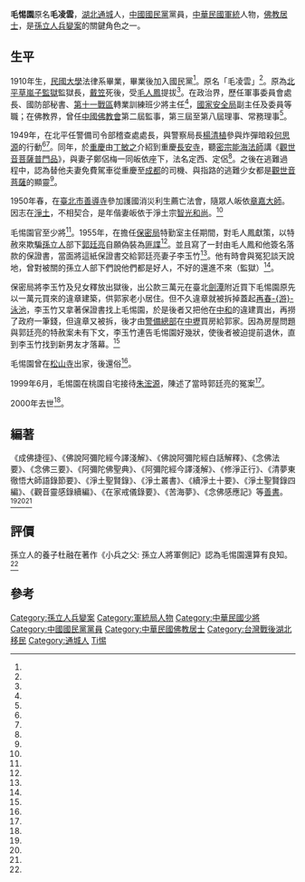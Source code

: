 {{Infobox officeholder
|name        = 毛惕園
|image       = Mao Ti Yuan.jpg
|image_size  = 160px
|caption     = 毛惕園
|birth_date  = 1910年
|birth_place = {{QING|湖北省}}[[武昌府|武昌府]][[通城縣|通城縣]]
|death_date  = {{death year and age|2000|1910}}
|death_place = {{TWN}}
|nationality = {{ROC}}
|party = {{KMT}}
}}

'''毛惕園'''{{BD|1910年||2000年||catIdx=Mao毛}}原名'''毛凌雲'''，[[湖北|湖北]][[通城|通城]]人，[[中國國民黨|中國國民黨]]黨員，[[中華民國|中華民國]][[軍統|軍統]]人物，[[佛教|佛教]][[居士|居士]]，是[[孫立人兵變案|孫立人兵變案]]的關鍵角色之一。

==生平==
1910年生，[[民國大學|民國大學]]法律系畢業，畢業後加入國民黨<ref name="毛淩雲居士簡介"></ref>。原名「毛凌雲」<ref name="碧海鉤沉回憶思錄"></ref>。原為[[北平|北平]][[草嵐子監獄|草嵐子監獄]]監獄長，[[戴笠|戴笠]]死後，受[[毛人鳳|毛人鳳]]提拔<ref name="中共特工"></ref>。在政治界，歷任軍事委員會處長、國防部秘書、[[抗日戰爭第十一戰區|第十一戰區]]轉業訓練班少將主任<ref name="念佛感應記"></ref>，[[中華民國國家安全局|國家安全局]]副主任及委員等職；在佛教界，曾任[[中國佛教會|中國佛教會]]第二屆監事，第三屆至第八屆理事、常務理事<ref name="毛淩雲居士簡介"></ref>。

1949年，在北平任警備司令部稽查處處長，與警察局長[[楊清植|楊清植]]參與炸彈暗殺[[何思源|何思源]]的行動<ref name="北京員警百年"></ref><ref name="軍統教父: 毛人鳳"></ref>。同年，於[[重慶|重慶]]由[[丁敏之|丁敏之]]介紹到重慶[[長安寺|長安寺]]，聽[[密宗|密宗]][[能海法師|能海法師]]講《[[觀世音菩薩普門品|觀世音菩薩普門品]]》，與妻子鄭侶梅一同皈依座下，法名定西、定侶<ref name="念佛感應記"></ref>。之後在逃難過程中，認為替他夫妻免費駕車從重慶至[[成都|成都]]的司機、與指路的逃難少女都是[[觀世音菩薩|觀世音菩薩]]的顯靈<ref name="念佛三要"></REF>。

1950年春，在[[臺北市|臺北市]][[善導寺_(台北市)|善導寺]]參加護國消災利生薦亡法會，隨眾人皈依[[羅桑般殿丹畢蓉梅|章嘉大師]]。因志在[[淨土宗|淨土]]，不相契合，是年偕妻皈依于淨土宗[[智光和尚|智光和尚]]。<ref name="念佛感應記"></ref>

毛惕園官至少將<ref name="碧海鉤沉回憶思錄"></ref>。1955年，在擔任[[國民政府軍事委員會調查統計局|保密局]]特勤室主任期間，對毛人鳳獻策，以特赦來欺騙[[孫立人|孫立人]]部下[[郭廷亮|郭廷亮]]自願偽裝為[[匪諜|匪諜]]<ref name="戒嚴時期政治案件之法律與歷史探討"></ref>。並且寫了一封由毛人鳳和他簽名落款的保證書，當面將這紙保證書交給郭廷亮妻子李玉竹<ref name="白色恐怖秘密檔案"></ref>。他有時會與冤犯談天說地，曾對被關的孫立人部下們說他們都是好人，不好的還進不來（監獄）<ref name="小兵之父"></ref>。

保密局將李玉竹及兒女釋放出獄後，出公款三萬元在臺北[[劍潭|劍潭]]附近買下毛惕園原先以一萬元買來的違章建築，供郭家老小居住。但不久違章就被拆掉蓋起[[再春游泳池|再春-{游}-泳池]]，李玉竹又拿著保證書找上毛惕園，於是後者又把他在[[中和區|中和]]的違建賣出，再撈了政府一筆錢，但違章又被拆，後才由[[警備總部|警備總部]]在[[中壢區|中壢]]買房給郭家。因為房屋問題與郭廷亮的特赦案未有下文，李玉竹連告毛惕園好幾狀，使後者被迫提前退休，直到李玉竹找到新男友才落幕。<ref name="白色恐怖秘密檔案"></ref>

毛惕園曾在[[佛光山松山寺|松山寺]]出家，後還俗<ref name="江雲錦"/>。

1999年6月，毛惕園在桃園自宅接待[[朱浤源|朱浤源]]，陳述了當時郭廷亮的冤案<ref name="碧海鉤沉回憶思錄"></ref>。

2000年去世<ref name="毛淩雲居士簡介"></ref>。

==編著==
《成佛捷徑》、《佛說阿彌陀經今譯淺解》、《佛說阿彌陀經白話解釋》、《念佛法要》、《念佛三要》、《阿彌陀佛聖典》、《阿彌陀經今譯淺解》、《修淨正行》、《清夢東徹悟大師語錄節要》、《淨土聖賢錄》、《淨土叢書》、《續淨土十要》、《淨土聖賢錄四編》、《觀音靈感錄續編》、《在家戒儀錄要》、《苦海夢》、《念佛感應記》等[[善書|善書]]。<ref name="毛淩雲居士簡介"></ref><ref name="佛學數位圖書館暨博物館"></ref><ref name="念佛感應記"></ref>
==評價==
孫立人的養子杜融在著作《小兵之父: 孫立人將軍側記》認為毛惕園還算有良知。<ref name="小兵之父"></ref>

==參考==
{{reflist|2|refs=

<ref name="毛淩雲居士簡介">{{Cite news|url=http://www.dizang.org/fjrw/js/mlyjs.htm|title=毛淩雲居士簡介|author=于凌波|language=zh-cn|publisher=地藏孝親網|date=|accessdate=2014-02-24|archive-url=https://web.archive.org/web/20071107060435/http://www.dizang.org/fjrw/js/mlyjs.htm|archive-date=2007-11-07|dead-url=yes}}</ref>

<ref name="佛學數位圖書館暨博物館">{{Cite news|url=http://buddhism.lib.ntu.edu.tw/author/authorinfo.jsp?ID=28461|title=佛學數位圖書館暨博物館  佛學著者權威資料庫|author=|language=zh-tw|publisher=國立臺灣大學文學院|date=|accessdate=2014-02-26|archive-date=2014-03-02|archive-url=https://web.archive.org/web/20140302043701/http://buddhism.lib.ntu.edu.tw/author/authorinfo.jsp?ID=28461|dead-url=no}}</ref>

<ref name="中共特工">{{cite book |author=許文龍|title=《中共特工》|date=1995|publisher=青海人民出版社|location=中國|language=zh-cn|isbn=}}</ref>

<ref name="北京員警百年">{{cite book |author=穆玉敏|title=《北京員警百年》|date=2004-06-01|publisher=中國人民公安大學出版社|location=中國|language=zh-cn|isbn=9787810877107}}</ref>

<ref name="軍統教父: 毛人鳳">{{cite book |author=陳雪奇、江峰|title=《軍統教父: 毛人鳳》|date=1995|publisher=河南人民出版社|location=中國|language=zh-cn|isbn=7215034720}}</ref>

<ref name="碧海鉤沉回憶思錄">{{cite book |author=鄭錦玉|title=《碧海鉤沉回憶思錄: 孫立人將軍功業與冤案真相紀實》|date=2006|publisher=水牛出版社|location=台灣|language=zh-tw|isbn=9575997786}}</ref>

<ref name="念佛感應記">{{cite book |author=毛惕園|title=《念佛感應記》|date=2006|publisher=臺灣印經處|location=台灣|language=zh-tw|isbn=}}</ref>

<ref name="念佛三要">{{cite book |author=毛惕園|title=《念佛三要》|date=1968|publisher=獅子吼月刊|location=台灣|language=zh-tw|isbn=}}</ref>

<ref name="戒嚴時期政治案件之法律與歷史探討">{{cite book |author=財團法人戒嚴時期不當判亂曁匪諜審判案件補償基金會|title=《戒嚴時期政治案件之法律與歷史探討》|date=2001|publisher=補償基金會|location=台灣|language=zh-tw|isbn=9573046601}}</ref>

<ref name="小兵之父">{{cite book |author=[[杜融|杜融]]|title=《小兵之父: 孫立人將軍側記》|url=https://archive.org/details/xiaobingzhifusun0000jiej|date=1991-02-01|publisher=躍昇文化|location=台灣|language=zh-tw|isbn=9576301181}}</ref>

<ref name="江雲錦">{{Cite news|url=|title=給毛惕園先生的一封公開信|author=江雲錦|language=zh-tw|newspaper=聯合晚報|date=1988-04-20|accessdate=}}</ref>

<ref name="白色恐怖秘密檔案">{{cite book |author=谷正文、許俊榮、黃志明 |title=《白色恐怖秘密檔案》|date=|publisher=獨家出版社|location=台灣|language=zh-tw|isbn=9789579488242}}</ref>
}}

{{DEFAULTSORT:Mao毛}}
[[Category:孫立人兵變案|Category:孫立人兵變案]]
[[Category:軍統局人物|Category:軍統局人物]]
[[Category:中華民國少將|Category:中華民國少將]]
[[Category:中國國民黨黨員|Category:中國國民黨黨員]]
[[Category:中華民國佛教居士|Category:中華民國佛教居士]]
[[Category:台灣戰後湖北移民|Category:台灣戰後湖北移民]]
[[Category:通城人|Category:通城人]]
[[Category:毛姓|Ti惕]]
